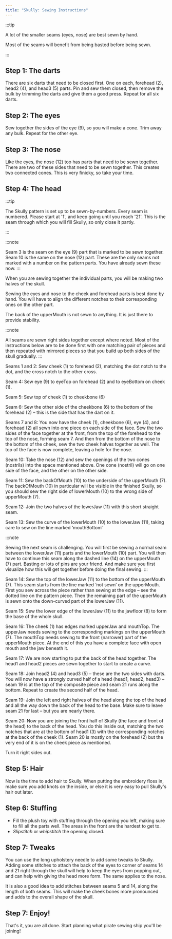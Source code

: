 ```yaml
---
title: "Skully: Sewing Instructions"
---
```



:::tip


A lot of the smaller seams (eyes, nose) are best sewn by hand. 

Most of the seams will benefit from being basted before being sewn.

:::

## Step 1: The darts

There are six darts that need to be closed first. One on each, forehead (2), head2 (4), and head3 (5) parts. Pin and sew them closed, then remove the bulk by trimming the darts and give them a good press. Repeat for all six darts.

## Step 2: The eyes

Sew together the sides of the eye (9), so you will make a cone. Trim away any bulk. Repeat for the other eye.

## Step 3: The nose

Like the eyes, the nose (12) too has parts that need to be sewn together. There are two of these sides that need to be sewn together. This creates two connected cones. This is very finicky, so take your time.

## Step 4: The head

:::tip


The Skully pattern is set up to be sewn-by-numbers. Every seam is numbered. Please start at '1', and
keep going until you reach '21'. This is the seam through which you will fill Skully, so only close
it partly. 

:::

:::note

Seam 3 is the seam on the eye (9) part that is marked to be sewn together. Seam 10 is the same 
on the nose (12) part. These are the only seams not marked with a number on the pattern parts. You have 
already sewn these now.
:::

When you are sewing together the individual parts, you will be making two halves of the skull. 

Sewing the eyes and nose to the cheek and forehead parts is best done by hand. You will have to align the different notches to their corresponding ones on the other part. 

The back of the upperMouth is not sewn to anything. It is just there to provide stability.

:::note

All seams are sewn right sides together except where noted. Most of the instructions below are to be done first with one matching pair of pieces and then repeated with mirrored pieces so that you build up both sides of the skull gradually.
:::

Seams 1 and 2: Sew cheek (1) to forehead (2), matching the dot notch to the dot, and the cross notch to the other cross.

Seam 4: Sew eye (9) to eyeTop on forehead (2) and to eyeBottom on cheek (1).

Seam 5: Sew top of cheek (1) to cheekbone (6)

Seam 6: Sew the other side of the cheekbone (6) to the bottom of the forehead (2) – this is the side that has the dart on it.

Seams 7 and 8: You now have the cheek (1), cheekbone (6), eye (4), and forehead (2) all sewn into one piece on each side of the face. Sew the two sides of the face together at the front, from the top of the forehead to the top of the nose, forming seam 7. And then from the bottom of the nose to the bottom of the cheek, sew the two cheek halves together as well. The top of the face is now complete, leaving a hole for the nose.

Seam 10: Take the nose (12) and sew the openings of the two cones (nostrils) into the space mentioned above. One cone (nostril) will go on one side of the face, and the other on the other side.

Seam 11: Sew the backOfMouth (10) to the underside of the upperMouth (7). The backOfMouth (10) in particular will be visible in the finished Skully, so you should sew the right side of lowerMouth (10) to the wrong side of upperMouth (7).

Seam 12: Join the two halves of the lowerJaw (11) with this short straight seam.

Seam 13: Sew the curve of the lowerMouth (10) to the lowerJaw (11), taking care to sew on the line marked ‘mouthBottom’

:::note

Sewing the next seam is challenging. You will first be sewing a normal seam between the lowerJaw (11) parts and the lowerMouth (10) part. You will then have to continue this seam along
the dashed line (14) on the upperMouth (7) part. Basting or lots of pins are your friend. And make sure you 
first visualize how this will get together before doing the final sewing.
:::

Seam 14: Sew the top of the lowerJaw (11) to the bottom of the upperMouth (7). This seam starts from the line marked ‘not sewn’ on the upperMouth. First you sew across the piece rather than sewing at the edge – see the dotted line on the pattern piece. Then the remaining part of the upperMouth is sewn onto the down-curved part of the lowerJaw (11).

Seam 15: Sew the lower edge of the lowerJaw (11) to the jawfloor (8) to form the base of the whole skull.

Seam 16: The cheek (1) has edges marked upperJaw and mouthTop. The upperJaw needs sewing to the corresponding markings on the upperMouth (7). The mouthTop needs sewing to the front (narrower) part of the upperMouth piece. At the end of this you have a complete face with open mouth and the jaw beneath it.

Seam 17: We are now starting to put the back of the head together. The head1 and head2 pieces are sewn together to start to create a curve.

Seam 18: Join head2 (4) and head3 (5) – these are the two sides with darts. You will now have a strongly curved half of a head (head1, head2, head3) – seam 19 is at the top of the composite piece and seam 21 runs along the bottom. Repeat to create the second half of the head.

Seam 19: Join the left and right halves of the head along the top of the head and all the way down the back of the head to the base. Make sure to leave seam 21 for last – but you are nearly there.

Seam 20: Now you are joining the front half of Skully (the face and front of the head) to the back of the head. You do this inside out, matching the two notches that are at the bottom of head1 (3) with the corresponding notches at the back of the cheek (1). Seam 20 is mostly on the forehead (2) but the very end of it is on the cheek piece as mentioned.

Turn it right sides out. 

## Step 5: Hair

Now is the time to add hair to Skully. When putting the embroidery floss in, make sure you add knots on the inside, or else it is very easy to pull Skully's hair out later. 

## Step 6: Stuffing

- Fill the plush toy with stuffing through the opening you left, making sure to fill all the parts 
well. The areas in the front are the hardest to get to.
- _Slipstitch_ or _whipstitch_ the opening closed.

## Step 7: Tweaks

You can use the long upholstery needle to add some tweaks to Skully. Adding some stitches to attach the back of the eyes to corner of seams 14 and 21 right through the skull will help to keep the eyes from popping out, and can help with giving the head more form. The same applies to the nose.

It is also a good idea to add stitches between seams 5 and 14, along the length of both seams. This will make the cheek bones more pronounced and adds to the overall shape of the skull.

## Step 7: Enjoy!

That's it, you are all done. Start planning what pirate sewing ship you'll be joining!
